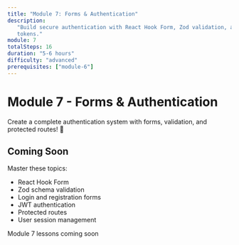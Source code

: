 ```yaml
---
title: "Module 7: Forms & Authentication"
description:
   "Build secure authentication with React Hook Form, Zod validation, and JWT
   tokens."
module: 7
totalSteps: 16
duration: "5-6 hours"
difficulty: "advanced"
prerequisites: ["module-6"]
---
```


# Module 7 - Forms & Authentication

Create a complete authentication system with forms, validation, and protected
routes! 🔐

## Coming Soon

Master these topics:

-  React Hook Form
-  Zod schema validation
-  Login and registration forms
-  JWT authentication
-  Protected routes
-  User session management

<div className='mt-6'>
   <Badge variant='primary'>Module 7 lessons coming soon</Badge>
</div>
